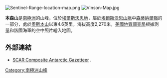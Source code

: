 [[Image:Sentinel-Range-location-map.png|thumb]]
[[Image:Vinson-Map.jpg|thumb]]

{{Coord|78|36|23|S|84|31|51|W||display=title}}

'''本森山'''是[[南極洲|南極洲]]的山峰，位於[[埃爾斯沃思地|埃爾斯沃思地]]，屬於[[埃爾斯沃思山脈|埃爾斯沃思山脈]]中[[森蒂納爾嶺|森蒂納爾嶺]]的一部分，處於[[奧斯本山|奧斯本山]]以東4.6英里，海拔高度2,270米，[[美國地質調查局|美國地質調查局]]根據測量和該國海軍的空中照片繪入地圖。

==外部連結==
* [http://data.aad.gov.au/aadc/gaz/scar/ SCAR Composite Antarctic Gazetteer] {{WebCite|url=https://www.webcitation.org/5ug2CfC7m?url=http://data.aad.gov.au/aadc/gaz/scar/ |date=20101202140255 |dateformat=iso }}.

{{DEFAULTSORT:Mount Benson}}
[[Category:南極洲山峰|Category:南極洲山峰]]


{{EllsworthLand-geo-stub}}